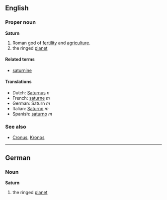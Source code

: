 ==English==
===Proper noun===
'''Saturn'''

# Roman god of [[fertility]] and [[agriculture]].
# the ringed [[planet]]

====Related terms====
*[[saturnine]]

====Translations====
*Dutch: [[Saturnus]] ''n''
*French: [[saturne]] ''m''
*German: Saturn ''m''
*Italian: [[Saturno]] ''m''
*Spanish: [[saturno]] ''m''

===See also===
*[[Cronus]], [[Kronos]]

----

==German==
===Noun===
'''Saturn'''

# the ringed [[planet]]